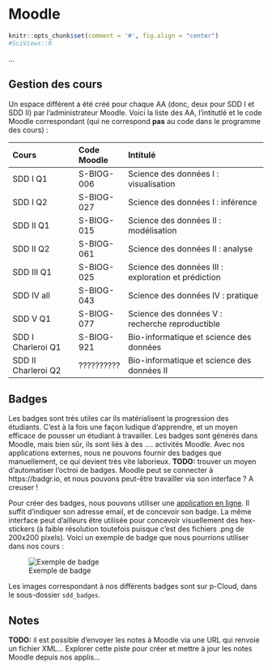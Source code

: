 # Moodle {#moodle}

```r
knitr::opts_chunk$set(comment = '#', fig.align = "center")
#SciViews::R
```

...

## Gestion des cours

Un espace différent a été créé pour chaque AA (donc, deux pour SDD I et SDD II) par l'administrateur Moodle. Voici la liste des AA, l'intitutlé et le code Moodle correspondant (qui ne correspond **pas** au code dans le programme des cours)\ :

| Cours               | Code Moodle  | Intitulé                                   |
|:--------------------|:-------------|:-------------------------------------------|
| SDD I Q1            | S-BIOG-006   | Science des données I : visualisation      |
| SDD I Q2            | S-BIOG-027   | Science des données I : inférence          |
| SDD II Q1           | S-BIOG-015   | Science des données II : modélisation      |
| SDD II Q2           | S-BIOG-061   | Science des données II : analyse           |
| SDD III Q1          | S-BIOG-025   | Science des données III : exploration et prédiction  |
| SDD IV all          | S-BIOG-043   | Science des données IV : pratique          |
| SDD V Q1            | S-BIOG-077   | Science des données V : recherche reproductible  |
| SDD I Charleroi Q1  | S-BIOG-921   | Bio-informatique et science des données    |
| SDD II Charleroi Q2 | ??????????   | Bio-informatique et science des données II |

## Badges

Les badges sont très utiles car ils matérialisent la progression des étudiants. C'est à la fois une façon ludique d'apprendre, et un moyen efficace de pousser un étudiant à travailler. Les badges sont générés dans Moodle, mais bien sûr, ils sont liés à des .... activités Moodle. Avec nos applications externes, nous ne pouvons fournir des badges que manuellement, ce qui devient très vite laborieux. **TODO:** trouver un moyen d'automatiser l'octroi de badges. Moodle peut se connecter à https://badgr.io, et nous pouvons peut-être travailler via son interface\ ? A creuser\ !

Pour créer des badges, nous pouvons utiliser une [application en ligne](https://www.openbadges.me/designer.html). Il suffit d'indiquer son adresse email, et de concevoir son badge. La même interface peut d'ailleurs être utilisée pour concevoir visuellement des hex-stickers (à faible résolution toutefois puisque c'est des fichiers .png de 200x200 pixels). Voici un exemple de badge que nous pourrions utiliser dans nos cours\ :

![Exemple de badge](images/moodle/sdd1-02visualisation1.png)

Les images correspondant à nos différents badges sont sur p-Cloud, dans le sous-dossier `sdd_badges`.

## Notes

**TODO:** il est possible d'envoyer les notes à Moodle via une URL qui renvoie un fichier XML... Explorer cette piste pour créer et mettre à jour les notes Moodle depuis nos applis...
